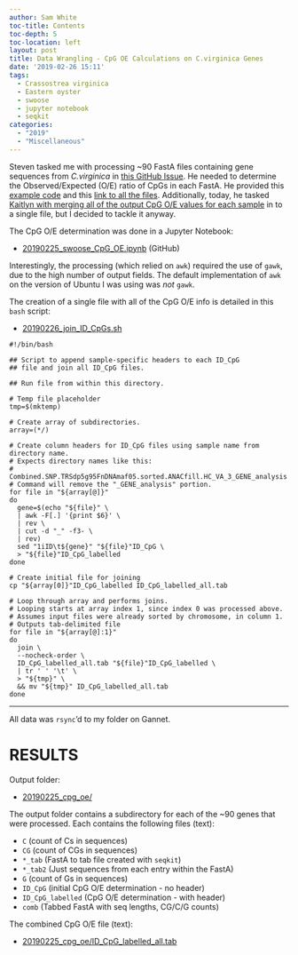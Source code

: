```yaml
---
author: Sam White
toc-title: Contents
toc-depth: 5
toc-location: left
layout: post
title: Data Wrangling - CpG OE Calculations on C.virginica Genes
date: '2019-02-26 15:11'
tags:
  - Crassostrea virginica
  - Eastern oyster
  - swoose
  - jupyter notebook
  - seqkit
categories:
  - "2019"
  - "Miscellaneous"
---
```

Steven tasked me with processing ~90 FastA files containing gene sequences from _C.virginica_ in [this GitHub Issue](https://github.com/RobertsLab/resources/issues/593). He needed to determine the Observed/Expected (O/E) ratio of CpGs in each FastA. He provided this [example code](http://htmlpreview.github.io/?https://github.com/hputnam/EastOyEpi/blob/master/02-Cpg-test.html) and this [link to all the files](http://gannet.fish.washington.edu/seashell/bu-serine-wd/19-01-08/). Additionally, today, he tasked [Kaitlyn with merging all of the output CpG O/E values for each sample](https://github.com/RobertsLab/resources/issues/596) in to a single file, but I decided to tackle it anyway.

The CpG O/E determination was done in a Jupyter Notebook:

- [20190225_swoose_CpG_OE.ipynb](https://github.com/RobertsLab/code/blob/master/notebooks/sam/20190225_swoose_CpG_OE.ipynb) (GitHub)

Interestingly, the processing (which relied on ```awk```) required the use of ```gawk```, due to the high number of output fields. The default implementation of ```awk``` on the version of Ubuntu I was using was _not_ ```gawk```.

The creation of a single file with all of the CpG O/E info is detailed in this ```bash``` script:

- [20190226_join_ID_CpGs.sh](http://gannet.fish.washington.edu/Atumefaciens/20190225_cpg_oe/20190226_join_ID_CpGs.sh)

```shell
#!/bin/bash

## Script to append sample-specific headers to each ID_CpG
## file and join all ID_CpG files.

## Run file from within this directory.

# Temp file placeholder
tmp=$(mktemp)

# Create array of subdirectories.
array=(*/)

# Create column headers for ID_CpG files using sample name from directory name.
# Expects directory names like this:
# Combined.SNP.TRSdp5g95FnDNAmaf05.sorted.ANACfill.HC_VA_3_GENE_analysis
# Command will remove the "_GENE_analysis" portion.
for file in "${array[@]}"
do
  gene=$(echo "${file}" \
  | awk -F[.] '{print $6}' \
  | rev \
  | cut -d "_" -f3- \
  | rev)
  sed "1iID\t${gene}" "${file}"ID_CpG \
  > "${file}"ID_CpG_labelled
done

# Create initial file for joining
cp "${array[0]}"ID_CpG_labelled ID_CpG_labelled_all.tab

# Loop through array and performs joins.
# Looping starts at array index 1, since index 0 was processed above.
# Assumes input files were already sorted by chromosome, in column 1.
# Outputs tab-delimited file
for file in "${array[@]:1}"
do
  join \
  --nocheck-order \
  ID_CpG_labelled_all.tab "${file}"ID_CpG_labelled \
  | tr ' ' '\t' \
  > "${tmp}" \
  && mv "${tmp}" ID_CpG_labelled_all.tab
done
```

---

All data was ```rsync```'d to my folder on Gannet.

# RESULTS

Output folder:

- [20190225_cpg_oe/](http://gannet.fish.washington.edu/Atumefaciens/20190225_cpg_oe/)

The output folder contains a subdirectory for each of the ~90 genes that were processed. Each contains the following files (text):

- ```C``` (count of Cs in sequences)
- ```CG``` (count of CGs in sequences)
- ```*_tab``` (FastA to tab file created with ```seqkit```)
- ```*_tab2``` (Just sequences from each entry within the FastA)
- ```G``` (count of Gs in sequences)
- ```ID_CpG``` (initial CpG O/E determination - no header)
- ```ID_CpG_labelled``` (CpG O/E determination - with header)
- ```comb``` (Tabbed FastA with seq lengths, CG/C/G counts)

The combined CpG O/E file (text):

- [20190225_cpg_oe/ID_CpG_labelled_all.tab](http://gannet.fish.washington.edu/Atumefaciens/20190225_cpg_oe/ID_CpG_labelled_all)
